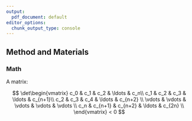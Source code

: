 ```yaml
---
output:
  pdf_document: default
editor_options:
  chunk_output_type: console
---
```


## Method and Materials {#b-method-and-materials}

### Math

A matrix:

$$
\det\begin{vmatrix}
c_0 & c_1 & c_2 & \ldots & c_n\\
c_1 & c_2 & c_3 & \ldots & c_{n+1}\\
c_2 & c_3 & c_4 & \ldots & c_{n+2} \\
\vdots & \vdots & \vdots & \vdots &  \vdots \\
c_n & c_{n+1} & c_{n+2} & \ldots & c_{2n} \\
\end{vmatrix} < 0
$$
